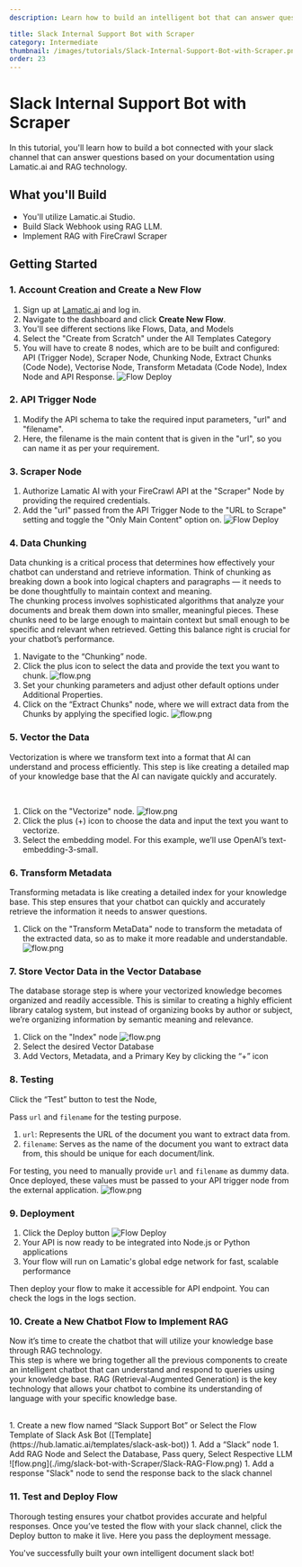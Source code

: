 ```yaml
---
description: Learn how to build an intelligent bot that can answer questions based on your documentation and RAG technology in a given Slack channel.

title: Slack Internal Support Bot with Scraper
category: Intermediate
thumbnail: /images/tutorials/Slack-Internal-Support-Bot-with-Scraper.png
order: 23
---
```


# Slack Internal Support Bot with Scraper

In this tutorial, you'll learn how to build a bot connected with your slack channel that can answer questions based on your documentation using Lamatic.ai and RAG technology.

## What you'll Build
- You'll utilize Lamatic.ai Studio.
- Build Slack Webhook using RAG LLM.
- Implement RAG with FireCrawl Scraper


## Getting Started


### 1. Account Creation and Create a New Flow
1. Sign up at [Lamatic.ai](https://lamatic.ai/) and log in.
1. Navigate to the dashboard and click **Create New Flow**.
1. You'll see different sections like Flows, Data, and Models
1. Select the "Create from Scratch" under the All Templates Category 
1. You will have to create 8 nodes, which are to be built and configured: API (Trigger Node), Scraper Node, Chunking Node, Extract Chunks (Code Node), Vectorise Node, Transform Metadata (Code Node), Index Node and API Response.
    ![Flow Deploy](./img/slack-bot-with-Scraper/Scraper-to-Vector-DB-Flow.png) 

### 2. API Trigger Node
1. Modify the API schema to take the required input parameters, "url" and "filename".
1. Here, the filename is the main content that is given in the "url", so you can name it as per your requirement.

### 3. Scraper Node
1. Authorize Lamatic AI with your FireCrawl API at the "Scraper" Node by providing the required credentials.
1. Add the "url" passed from the API Trigger Node to the "URL to Scrape" setting and toggle the "Only Main Content" option on.
    ![Flow Deploy](./img/slack-bot-with-Scraper/Scraper-API-Flow-Node.png) 
    

### 4. Data Chunking
Data chunking is a critical process that determines how effectively your chatbot can understand and retrieve information. Think of chunking as breaking down a book into logical chapters and paragraphs — it needs to be done thoughtfully to maintain context and meaning.
<br/>
The chunking process involves sophisticated algorithms that analyze your documents and break them down into smaller, meaningful pieces. These chunks need to be large enough to maintain context but small enough to be specific and relevant when retrieved. Getting this balance right is crucial for your chatbot’s performance.
<br/>

1. Navigate to the “Chunking” node.
1. Click the plus icon to select the data and provide the text you want to chunk.
    ![flow.png](./img/slack-bot-with-Scraper/Chunk-Scraper-Flow-Node.png)
1. Set your chunking parameters and adjust other default options under Additional Properties.
1. Click on the “Extract Chunks" node, where we will extract data from the Chunks by applying the specified logic.
    ![flow.png](./img/slack-bot-with-Scraper/Extract-Chunk-Flow-Node.png)

### 5. Vector the Data
Vectorization is where we transform text into a format that AI can understand and process efficiently. This step is like creating a detailed map of your knowledge base that the AI can navigate quickly and accurately.

<br/>

1. Click on the "Vectorize" node.
    ![flow.png](./img/slack-bot-with-Scraper/Vectorise-API-Flow-Node.png)
1. Click the plus (+) icon to choose the data and input the text you want to vectorize.
1. Select the embedding model. For this example, we’ll use OpenAI’s text-embedding-3-small.


### 6. Transform Metadata
Transforming metadata is like creating a detailed index for your knowledge base. This step ensures that your chatbot can quickly and accurately retrieve the information it needs to answer questions.
<br/>

1. Click on the "Transform MetaData" node to transform the metadata of the extracted data, so as to make it more readable and understandable.
    ![flow.png](./img/slack-bot-with-Scraper/Transform-MetaData-API-Flow-Node.png)
    

### 7. Store Vector Data in the Vector Database
The database storage step is where your vectorized knowledge becomes organized and readily accessible. This is similar to creating a highly efficient library catalog system, but instead of organizing books by author or subject, we’re organizing information by semantic meaning and relevance.
<br/>

1. Click on the "Index" node
    ![flow.png](./img/slack-bot-with-Scraper/Index-API-Flow-Node.png)
1. Select the desired Vector Database
1. Add Vectors, Metadata, and a Primary Key by clicking the “+” icon

### 8. Testing
Click the “Test” button to test the Node, 
<br/>

Pass `url` and `filename` for the testing purpose.
1. `url`: Represents the URL of the document you want to extract data from.
1. `filename`: Serves as the name of the document you want to extract data from, this should be unique for each document/link.

For testing, you need to manually provide `url` and `filename` as dummy data. Once deployed, these values must be passed to your API trigger node from the external application.
    ![flow.png](./img/slack-bot-with-Scraper/Testing-API-Flow-Node.png)
<br/>

### 9. Deployment

1. Click the Deploy button
   ![Flow Deploy](./img/ai-review-responder/deploy.png)
2. Your API is now ready to be integrated into Node.js or Python applications
3. Your flow will run on Lamatic's global edge network for fast, scalable performance

Then deploy your flow to make it accessible for API endpoint. You can check the logs in the logs section.

### 10. Create a New Chatbot Flow to Implement RAG
Now it’s time to create the chatbot that will utilize your knowledge base through RAG technology.
<br/>
This step is where we bring together all the previous components to create an intelligent chatbot that can understand and respond to queries using your knowledge base. RAG (Retrieval-Augmented Generation) is the key technology that allows your chatbot to combine its understanding of language with your specific knowledge base.

<br/>
1. Create a new flow named “Slack Support Bot” or Select the Flow Template of Slack Ask Bot ([Template](https://hub.lamatic.ai/templates/slack-ask-bot))
1. Add a “Slack” node
1. Add RAG Node and Select the Database, Pass query, Select Respective LLM
    ![flow.png](./img/slack-bot-with-Scraper/Slack-RAG-Flow.png)
1. Add a response "Slack" node to send the response back to the slack channel

### 11. Test and Deploy Flow
Thorough testing ensures your chatbot provides accurate and helpful responses. Once you’ve tested the flow with your slack channel, click the Deploy button to make it live. Here you pass the deployment message.


You've successfully built your own intelligent document slack bot!